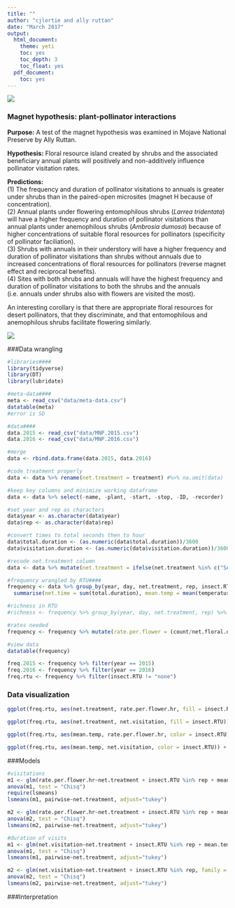 ```yaml
---
title: ""
author: "cjlortie and ally ruttan"
date: "March 2017"
output:
  html_document:
    theme: yeti
    toc: yes
    toc_depth: 3
    toc_float: yes
  pdf_document:
    toc: yes
---
```


![](./MNP.jpg)

### Magnet hypothesis: plant-pollinator interactions
**Purpose:** A test of the magnet hypothesis was examined in Mojave National Preserve by Ally Ruttan.    

**Hypothesis:** Floral resource island created by shrubs and the associated beneficiary annual plants will positively and non-additively influence pollinator visitation rates. 

**Predictions:**  
(1) The frequency and duration of pollinator visitations to annuals is greater under shrubs than in the paired-open microsites (magnet H because of concentration).  
(2) Annual plants under flowering entomophilous shrubs (*Larrea tridentata*) will have a higher frequency and duration of pollinator visitations than annual plants under anemophilous shrubs (*Ambrosia dumosa*) because of higher concentrations of suitable floral resources for pollinators (specificity of pollinator faciliation).  
(3) Shrubs with annuals in their understory will have a higher frequency and duration of pollinator visitations than shrubs without annuals due to increased concentrations of floral resources for pollinators (reverse magnet effect and reciprocal benefits).  
(4) Sites with both shrubs and annuals will have the highest frequency and duration of pollinator visitations to both the shrubs and the annuals (i.e. annuals under shrubs also with flowers are visited the most).

An interesting corollary is that there are appropriate floral resources for desert pollinators, that they discriminate, and that entomophilous and anemophilous shrubs facilitate flowering similarly.

![](./map.jpg)

###Data wrangling
```r
#libraries####
library(tidyverse)
library(DT)
library(lubridate)

#meta-data####
meta <- read_csv("data/meta-data.csv")
datatable(meta)
#error is SD

#data####
data.2015 <- read_csv("data/MNP.2015.csv")
data.2016 <- read_csv("data/MNP.2016.csv")

#merge
data <- rbind.data.frame(data.2015, data.2016)

#code treatment properly
data <- data %>% rename(net.treatment = treatment) #%>% na.omit(data) 

#keep key columns and minimize working dataframe
data <- data %>% select(-name, -plant, -start, -stop, -ID, -recorder)

#set year and rep as characters
data$year <- as.character(data$year)
data$rep <- as.character(data$rep)

#convert times to total seconds then to hour
data$total.duration <- (as.numeric(data$total.duration))/3600
data$visitation.duration <- (as.numeric(data$visitation.duration))/3600

#recode net.treatment column
data <- data %>% mutate(net.treatment = ifelse(net.treatment %in% c("SA"), "Larrea flowers with annuals", ifelse(net.treatment %in% c("SX"), "Larrea flowers without annuals", ifelse(net.treatment %in% c("SAA"), "Annual flowers under Larrea",ifelse(net.treatment %in% c("OA"), "Annual flowers in open",ifelse(net.treatment %in% c("AMB"), "Annual flowers under Ambrosia","NA"))))))

#frequency wrangled by RTU####
frequency <- data %>% group_by(year, day, net.treatment, rep, insect.RTU) %>% 
  summarise(net.time = sum(total.duration), mean.temp = mean(temperature), net.visitation = sum(visitation.duration), mean.visitation.duration = mean(visitation.duration), net.floral.density = sum(floral.density), mean.floral.density = mean(floral.density), insect.richness = n_distinct(insect.RTU), count = n())

#richness in RTU
#richness <- frequency %>% group_by(year, day, net.treatment, rep) %>% summarise( insect.richness = mean(insect.richness))

#rates needed
frequency <- frequency %>% mutate(rate.per.flower = (count/net.floral.density)*100) %>% mutate(rate.per.flower.hr = rate.per.flower/net.time)

#view data
datatable(frequency)

freq.2015 <- frequency %>% filter(year == 2015)
freq.2016 <- frequency %>% filter(year == 2016)
freq.rtu <- frequency %>% filter(insect.RTU != "none")
```

### Data visualization
```r
ggplot(freq.rtu, aes(net.treatment, rate.per.flower.hr, fill = insect.RTU)) + geom_boxplot() + ylab("rate per flower per hour") + scale_fill_brewer(palette = "Blues") + facet_wrap(~year) + coord_flip()

ggplot(freq.rtu, aes(net.treatment, net.visitation, fill = insect.RTU)) + geom_boxplot() + ylab("net duration of visits") + scale_fill_brewer(palette = "Blues") + facet_wrap(~year) + coord_flip()

ggplot(freq.rtu, aes(mean.temp, rate.per.flower.hr, color = insect.RTU)) + geom_point() + ylab("net duration of visits") + facet_wrap(~year)

ggplot(freq.rtu, aes(mean.temp, net.visitation, color = insect.RTU)) + geom_point() + ylab("net duration of visits") + facet_wrap(~year)


```

###Models
```r
#visitations
m1 <- glm(rate.per.flower.hr~net.treatment + insect.RTU %in% rep + mean.temp, family = "poisson", data = freq.2015)
anova(m1, test = "Chisq")
require(lsmeans)
lsmeans(m1, pairwise~net.treatment, adjust="tukey")

m2 <- glm(rate.per.flower.hr~net.treatment + insect.RTU %in% rep + mean.temp, family = "poisson", data = freq.2016)
anova(m2, test = "Chisq")
lsmeans(m2, pairwise~net.treatment, adjust="tukey")

#duration of visits
m1 <- glm(net.visitation~net.treatment + insect.RTU %in% rep + mean.temp, family = "poisson", data = freq.2015)
anova(m1, test = "Chisq")
lsmeans(m1, pairwise~net.treatment, adjust="tukey")

m2 <- glm(net.visitation~net.treatment + insect.RTU %in% rep, family = "poisson", data = freq.2016)
anova(m2, test = "Chisq")
lsmeans(m2, pairwise~net.treatment, adjust="tukey")

```

###Interpretation
